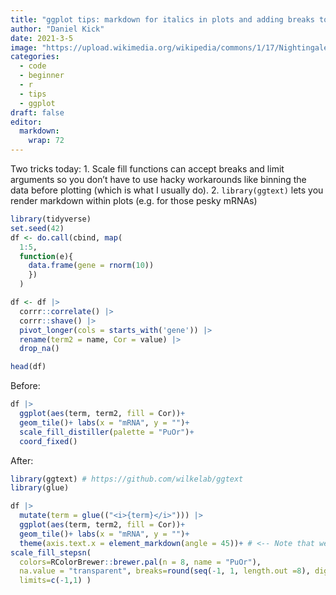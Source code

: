 ```yaml
---
title: "ggplot tips: markdown for italics in plots and adding breaks to color scaling"
author: "Daniel Kick"
date: 2021-3-5
image: "https://upload.wikimedia.org/wikipedia/commons/1/17/Nightingale-mortality.jpg"
categories: 
  - code
  - beginner
  - r
  - tips
  - ggplot
draft: false
editor:
  markdown: 
    wrap: 72
---
```

  Two tricks today:
1. Scale fill functions can accept breaks and limit arguments so you don't have to use hacky workarounds like binning the data before plotting (which is what I usually do).
2. `library(ggtext)` lets you render markdown within plots (e.g. for those pesky mRNAs)
```r
library(tidyverse)
set.seed(42)
df <- do.call(cbind, map(
  1:5, 
  function(e){
    data.frame(gene = rnorm(10))
    })
  )

df <- df |>
  corrr::correlate() |>
  corrr::shave() |> 
  pivot_longer(cols = starts_with('gene')) |> 
  rename(term2 = name, Cor = value) |> 
  drop_na()

head(df)
```


Before:
```r
df |> 
  ggplot(aes(term, term2, fill = Cor))+ 
  geom_tile()+ labs(x = "mRNA", y = "")+ 
  scale_fill_distiller(palette = "PuOr")+ 
  coord_fixed()
```


After:
```r
library(ggtext) # https://github.com/wilkelab/ggtext
library(glue)

df |> 
  mutate(term = glue(("<i>{term}</i>"))) |>
  ggplot(aes(term, term2, fill = Cor))+ 
  geom_tile()+ labs(x = "mRNA", y = "")+ 
  theme(axis.text.x = element_markdown(angle = 45))+ # <-- Note that we have element_markdown not element_text
scale_fill_stepsn(
  colors=RColorBrewer::brewer.pal(n = 8, name = "PuOr"), 
  na.value = "transparent", breaks=round(seq(-1, 1, length.out =8), digits = 2), 
  limits=c(-1,1) )

```
